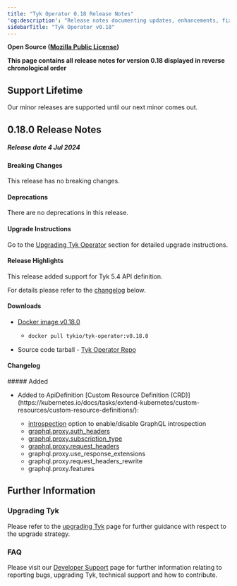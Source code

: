 ```yaml
---
title: "Tyk Operator 0.18 Release Notes"
'og:description': "Release notes documenting updates, enhancements, fixes and changes for Tyk Operator versions within the 0.18.x series."
sidebarTitle: "Tyk Operator v0.18"
---
```


**Open Source ([Mozilla Public License](https://github.com/TykTechnologies/tyk/blob/master/LICENSE.md))**

**This page contains all release notes for version 0.18 displayed in reverse chronological order**

## Support Lifetime
Our minor releases are supported until our next minor comes out.

## 0.18.0 Release Notes

##### Release date 4 Jul 2024

#### Breaking Changes
This release has no breaking changes.

#### Deprecations
There are no deprecations in this release.

#### Upgrade Instructions
Go to the [Upgrading Tyk Operator](/5.6/api-management/automations#upgrading-tyk-operator) section for detailed upgrade instructions.

#### Release Highlights
This release added support for Tyk 5.4 API definition.

For details please refer to the [changelog](/5.6/#Changelog-v0.18.0) below.

#### Downloads
- [Docker image v0.18.0](https://hub.docker.com/r/tykio/tyk-operator/tags?page=&page_size=&ordering=&name=v0.18.0)
  - ```bash
    docker pull tykio/tyk-operator:v0.18.0
    ```
- Source code tarball - [Tyk Operator Repo](https://github.com/TykTechnologies/tyk-operator/releases/tag/v0.18.0)

<h4 id="Changelog-v0.18.0">Changelog</h4>
##### Added

<ul>
<li>
<Expandable title={'Added support of Tyk 5.4 API definition CRD'}>
Added to ApiDefinition [Custom Resource Definition (CRD)](https://kubernetes.io/docs/tasks/extend-kubernetes/custom-resources/custom-resource-definitions/): 

- [introspection](/5.6/graphql/introspection#turning-off-introspection) option to enable/disable GraphQL introspection
- [graphql.proxy.auth_headers](/5.6/graphql-proxy-only#creating-a-graphql-api-via-the-dashboard-ui)
- [graphql.proxy.subscription_type](/5.6/getting-started/key-concepts/graphql-subscriptions)
- [graphql.proxy.request_headers](/5.6/graphql/gql-headers#request-headers)
- graphql.proxy.use_response_extensions
- graphql.proxy.request_headers_rewrite
- graphql.proxy.features
</Expandable>
</li>
</ul>



## Further Information

### Upgrading Tyk
Please refer to the [upgrading Tyk](/5.6/upgrading-tyk) page for further guidance with respect to the upgrade strategy.

### FAQ
Please visit our [Developer Support](/5.6/frequently-asked-questions/faq) page for further information relating to reporting bugs, upgrading Tyk, technical support and how to contribute.
